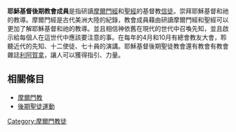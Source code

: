 {{LDS_Movement}}

'''耶穌基督後期教會成員'''是指研讀[[摩爾門經|摩爾門經]]和[[聖經|聖經]]的基督教[[信徒|信徒]]。崇拜耶穌基督和祂的教導。摩爾門經是古代美洲大陸的紀錄，教會成員藉由研讀摩爾門經和聖經可以更加了解耶穌基督和祂的教導。並且相信神依舊在現代的世代中召喚先知，並且啟示給每個人在這世代中應該要注意的事。在每年的4月和10月有總會教友大會，聆聽近代的先知、十二使徒、七十員的演講。耶穌基督後期聖徒教會還有教會有教會雜誌[[利阿賀拿|利阿賀拿]]，讓人可以獲得指引、力量。

== 相關條目 ==
* [[摩爾門教|摩爾門教]]
* [[後期聖徒運動|後期聖徒運動]]

[[Category:摩爾門教徒|Category:摩爾門教徒]]